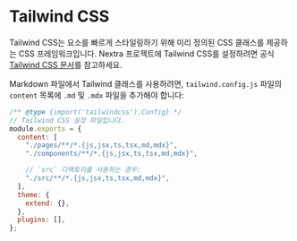 # Tailwind CSS

Tailwind CSS는 요소를 빠르게 스타일링하기 위해 미리 정의된 CSS 클래스를 제공하는 CSS 프레임워크입니다. Nextra 프로젝트에 Tailwind CSS를 설정하려면 공식 [Tailwind CSS 문서](https://tailwindcss.com/docs/guides/nextjs)를 참고하세요.

Markdown 파일에서 Tailwind 클래스를 사용하려면, `tailwind.config.js` 파일의 `content` 목록에 `.md` 및 `.mdx` 파일을 추가해야 합니다:

```js filename="tailwind.config.js" /md,mdx/
/** @type {import('tailwindcss').Config} */
// Tailwind CSS 설정 파일입니다.
module.exports = {
  content: [
    "./pages/**/*.{js,jsx,ts,tsx,md,mdx}",
    "./components/**/*.{js,jsx,ts,tsx,md,mdx}",

    // `src` 디렉토리를 사용하는 경우:
    "./src/**/*.{js,jsx,ts,tsx,md,mdx}",
  ],
  theme: {
    extend: {},
  },
  plugins: [],
};
```
